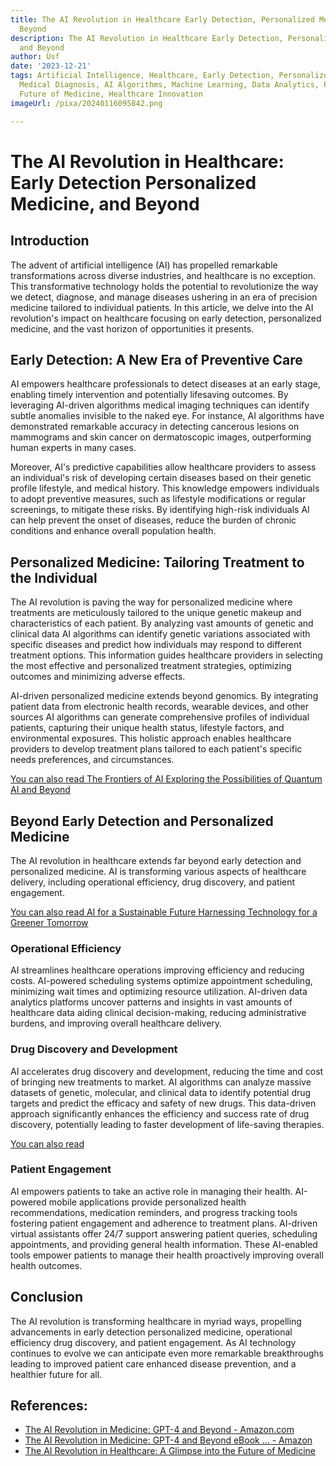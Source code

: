 ```yaml
---
title: The AI Revolution in Healthcare Early Detection, Personalized Medicine, and
  Beyond
description: The AI Revolution in Healthcare Early Detection, Personalized Medicine,
  and Beyond
author: Usf
date: '2023-12-21'
tags: Artificial Intelligence, Healthcare, Early Detection, Personalized Medicine,
  Medical Diagnosis, AI Algorithms, Machine Learning, Data Analytics, Patient Care,
  Future of Medicine, Healthcare Innovation
imageUrl: /pixa/20240116095842.png

---
```

# The AI Revolution in Healthcare: Early Detection Personalized Medicine, and Beyond

## Introduction

The advent  of artificial intelligence (AI) has propelled remarkable transformations  across diverse  industries, and healthcare is no exception. This transformative technology holds the potential to revolutionize the way we detect, diagnose, and manage diseases ushering in an era  of precision medicine tailored to individual patients. In this article, we delve into the AI revolution's impact on healthcare focusing on early detection, personalized medicine, and the vast horizon of opportunities it presents.

## Early  Detection: A New Era of Preventive Care

AI empowers healthcare professionals to detect  diseases at an early  stage, enabling timely intervention and potentially lifesaving outcomes. By leveraging  AI-driven algorithms medical imaging techniques can identify subtle anomalies invisible to the naked eye. For instance, AI algorithms have demonstrated remarkable  accuracy in detecting cancerous lesions on mammograms and  skin cancer on dermatoscopic images, outperforming human experts  in many cases.

Moreover, AI's predictive capabilities allow healthcare providers to assess an individual's risk of  developing certain diseases based on their genetic profile lifestyle,  and medical history. This knowledge empowers individuals to adopt preventive measures, such as lifestyle modifications or regular screenings, to mitigate these risks. By identifying high-risk individuals  AI can help prevent  the onset of diseases, reduce the  burden of chronic conditions and enhance overall  population health.

## Personalized Medicine: Tailoring Treatment  to the Individual

The AI revolution is paving the way for personalized medicine where treatments are meticulously tailored to  the unique genetic makeup and characteristics of each patient. By analyzing vast amounts of genetic and clinical data AI algorithms can identify genetic  variations  associated with specific diseases and predict how individuals may respond to different  treatment options. This information guides healthcare providers  in  selecting the most effective and personalized treatment  strategies, optimizing outcomes and minimizing adverse effects.

AI-driven personalized medicine extends  beyond genomics. By  integrating patient data from electronic health records,  wearable devices, and  other sources AI algorithms can generate comprehensive profiles of individual patients, capturing their unique health status, lifestyle factors, and environmental exposures. This holistic approach enables healthcare providers to develop treatment plans tailored to  each patient's specific needs preferences, and circumstances.

[You can  also  read The Frontiers of AI Exploring the Possibilities of Quantum AI and Beyond](The%20Frontiers%20of%20AI%20Exploring%20the%20Possibilities%20of%20Quantum%20AI%20and%20Beyond)


## Beyond Early Detection and Personalized  Medicine

The  AI revolution in  healthcare extends far beyond early detection and personalized medicine. AI is transforming various aspects of healthcare delivery, including  operational  efficiency, drug discovery, and patient engagement.

[You can also read AI for a Sustainable Future Harnessing Technology for a Greener Tomorrow](AI%20for%20a%20Sustainable%20Future%20Harnessing%20Technology%20for%20a%20Greener%20Tomorrow)


###  Operational Efficiency

AI streamlines healthcare operations  improving efficiency and reducing  costs. AI-powered scheduling systems optimize appointment  scheduling, minimizing wait times and  optimizing resource utilization.  AI-driven data analytics platforms uncover patterns and insights in vast amounts of healthcare data aiding clinical decision-making,  reducing administrative burdens, and improving  overall healthcare delivery.

### Drug Discovery and Development

AI accelerates drug discovery and development, reducing the  time and cost of bringing  new treatments to  market. AI algorithms can  analyze massive datasets of genetic, molecular, and clinical data to identify potential drug  targets and predict the efficacy and safety of new drugs. This  data-driven approach significantly enhances the efficiency and success rate of drug  discovery, potentially leading to faster development  of life-saving therapies.

[You can also read ]()


### Patient Engagement

AI empowers patients to take an active role in managing their  health. AI-powered  mobile applications provide personalized health recommendations, medication reminders, and progress tracking  tools fostering patient engagement and adherence to treatment plans. AI-driven virtual assistants offer 24/7  support answering patient queries, scheduling appointments, and providing general health information. These  AI-enabled tools  empower patients to manage their health proactively improving overall health outcomes.

## Conclusion

The AI revolution is transforming healthcare in myriad ways, propelling advancements in  early detection personalized medicine, operational efficiency drug discovery, and patient engagement. As AI technology continues to evolve we  can anticipate even more remarkable breakthroughs leading  to improved patient  care enhanced disease prevention, and a healthier  future for all.

## References:
- [The AI Revolution in Medicine: GPT-4 and Beyond - Amazon.com](https://www.amazon.com/AI-Revolution-Medicine-GPT-4-Beyond/dp/0138200130)
- [The AI Revolution in Medicine: GPT-4 and Beyond eBook ... - Amazon](https://www.amazon.com/AI-Revolution-Medicine-GPT-4-Beyond-ebook/dp/B0BXNVM6FC)
- [The AI Revolution in Healthcare: A Glimpse into the Future of Medicine](https://www.linkedin.com/pulse/ai-revolution-healthcare-glimpse-future-medicine-andrew-paolillo)
